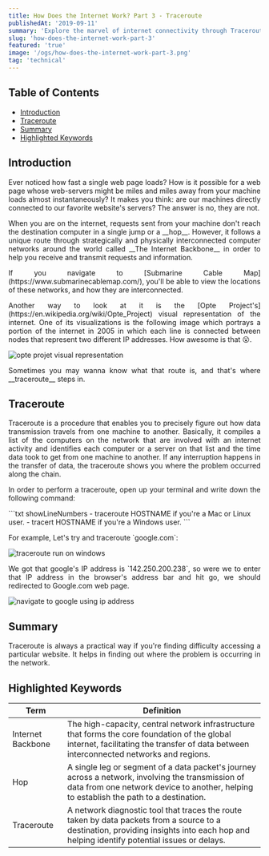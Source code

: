 ```yaml
---
title: How Does the Internet Work? Part 3 - Traceroute
publishedAt: '2019-09-11'
summary: 'Explore the marvel of internet connectivity through Traceroute, understanding the journey of data packets across interconnected networks'
slug: 'how-does-the-internet-work-part-3'
featured: 'true'
image: '/ogs/how-does-the-internet-work-part-3.png'
tag: 'technical'
---
```


<h2>Table of Contents</h2>

- <a href="#introduction">Introduction</a>
- <a href="#traceroute">Traceroute</a>
- <a href="#summary">Summary</a>
- <a href="#highlighted-keywords">Highlighted Keywords</a>

<section id="introduction">

<h2>Introduction</h2>

<p align="justify">
  Ever noticed how fast a single web page loads? How is it possible for a web page whose web-servers
  might be miles and miles away from your machine loads almost instantaneously? It makes you think:
  are our machines directly connected to our favorite website's servers? The answer is no, they are
  not.
</p>

<p align="justify">
  When you are on the internet, requests sent from your machine don't reach the destination computer
  in a single jump or a __hop__. However, it follows a unique route through strategically and
  physically interconnected computer networks around the world called __The Internet Backbone__ in
  order to help you receive and transmit requests and information.
</p>

<p align="justify">
  If you navigate to [Submarine Cable Map](https://www.submarinecablemap.com/), you'll be able to
  view the locations of these networks, and how they are interconnected.
</p>

<p align="justify">
  Another way to look at it is the [Opte Project's](https://en.wikipedia.org/wiki/Opte_Project)
  visual representation of the internet. One of its visualizations is the following image which
  portrays a portion of the internet in 2005 in which each line is connected between nodes that
  represent two different IP addresses. How awesome is that 😮.
</p>

<Image
  priority
  width={600}
  height={400}
  alt="opte projet visual representation"
  src="/posts/how-does-the-internet-work-part3-img1.webp"
/>

<p align="justify">
  Sometimes you may wanna know what that route is, and that's where __traceroute__ steps in.
</p>

</section>

<section id="traceroute">

<h2>Traceroute</h2>

<p align="justify">
  Traceroute is a procedure that enables you to precisely figure out how data transmission travels
  from one machine to another. Basically, it compiles a list of the computers on the network that
  are involved with an internet activity and identifies each computer or a server on that list and
  the time data took to get from one machine to another. If any interruption happens in the transfer
  of data, the traceroute shows you where the problem occurred along the chain.
</p>

<p align="justify">
  In order to perform a traceroute, open up your terminal and write down the following command:
</p>

<CodeBlock title="note.txt">
  ```txt showLineNumbers
  - traceroute HOSTNAME           if you're a Mac or Linux user.
  - tracert HOSTNAME              if you're a Windows user.
```
</CodeBlock>

<p align="justify">For example, Let's try and traceroute `google.com`:</p>

<Image
  priority
  width={600}
  height={400}
  alt="traceroute run on windows"
  src="/posts/how-does-the-internet-work-part3-img2.webp"
/>

<p align="justify">
  We got that google's IP address is `142.250.200.238`, so were we to enter that IP address in the
  browser's address bar and hit go, we should redirected to Google.com web page.
</p>

<Image
  priority
  width={600}
  height={400}
  unoptimized
  alt="navigate to google using ip address"
  src="/posts/how-does-the-internet-work-part3-img3.gif"
/>


</section>

<section id="summary">

<h2>Summary</h2>

<p align="justify">
  Traceroute is always a practical way if you're finding difficulty accessing a particular website.
  It helps in finding out where the problem is occurring in the network.
</p>

</section>

<section id="Highlighted Keywords">
<h2>Highlighted Keywords</h2>

<table>
  <thead>
    <tr>
      <th>Term</th>
      <th>Definition</th>
    </tr>
  </thead>
  <tbody>
    <tr>
      <td>Internet Backbone</td>
      <td>The high-capacity, central network infrastructure that forms the core foundation of the global internet, facilitating the transfer of data between interconnected networks and regions.</td>
    </tr>
    <tr>
      <td>Hop</td>
      <td>A single leg or segment of a data packet's journey across a network, involving the transmission of data from one network device to another, helping to establish the path to a destination.</td>
    </tr>
    <tr>
      <td>Traceroute</td>
      <td>A network diagnostic tool that traces the route taken by data packets from a source to a destination, providing insights into each hop and helping identify potential issues or delays.</td>
    </tr>
  </tbody>
</table>

</section>